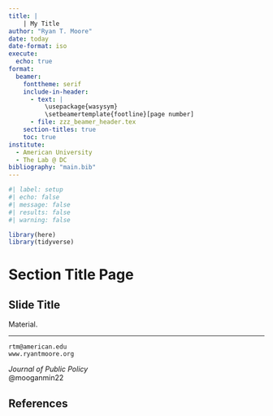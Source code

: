 ```yaml
---
title: | 
    | My Title
author: "Ryan T. Moore"
date: today
date-format: iso
execute: 
  echo: true
format: 
  beamer:
    fonttheme: serif
    include-in-header:
      - text: | 
          \usepackage{wasysym} 
          \setbeamertemplate{footline}[page number]
      - file: zzz_beamer_header.tex
    section-titles: true
    toc: true
institute:
  - American University
  - The Lab @ DC
bibliography: "main.bib"
---
```


```r
#| label: setup
#| echo: false
#| message: false
#| results: false
#| warning: false

library(here)
library(tidyverse)
```

# Section Title Page

## Slide Title

Material.

<!-- Include a PDF/PNG/... -->
<!-- ![](figs/myfig.pdf){fig-align="center" height=80%} -->

<!-- Include PDFs in columns -->
<!-- \includegraphics[width=2in]{figs/myfig1.pdf} -->
<!-- \includegraphics[width=2in]{figs/myfig2.pdf} -->

***

\huge

\begin{center}
Thanks! 
\end{center}

\vspace{5mm}

\large

\center
`rtm@american.edu`  
`www.ryantmoore.org`  

\quad

\vspace{5mm}
_Journal of Public Policy_  
\hspace{3.5cm} @mooganmin22

## References {.allowframebreaks}

\footnotesize


